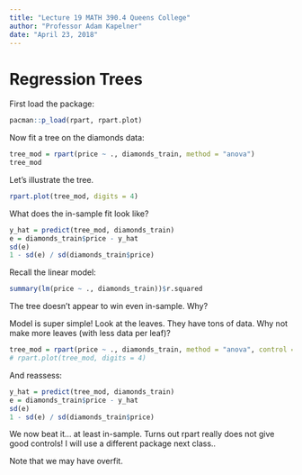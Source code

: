 ```yaml
---
title: "Lecture 19 MATH 390.4 Queens College"
author: "Professor Adam Kapelner"
date: "April 23, 2018"
---
```


# Regression Trees

First load the package:

```r
pacman::p_load(rpart, rpart.plot)
```

Now fit a tree on the diamonds data:

```r
tree_mod = rpart(price ~ ., diamonds_train, method = "anova")
tree_mod
```

Let's illustrate the tree. 

```r
rpart.plot(tree_mod, digits = 4)
```

What does the in-sample fit look like?

```r
y_hat = predict(tree_mod, diamonds_train)
e = diamonds_train$price - y_hat
sd(e)
1 - sd(e) / sd(diamonds_train$price)
```

Recall the linear model:

```r
summary(lm(price ~ ., diamonds_train))$r.squared
```

The tree doesn't appear to win even in-sample. Why?


Model is super simple! Look at the leaves. They have tons of data. Why not make more leaves (with less data per leaf)?

```r
tree_mod = rpart(price ~ ., diamonds_train, method = "anova", control = rpart.control(cp = 0.00001, minsplit = 2))
# rpart.plot(tree_mod, digits = 4)
```

And reassess:


```r
y_hat = predict(tree_mod, diamonds_train)
e = diamonds_train$price - y_hat
sd(e)
1 - sd(e) / sd(diamonds_train$price)
```

We now beat it... at least in-sample. Turns out rpart really does not give good controls! I will use a different package next class..

Note that we may have overfit.







